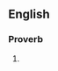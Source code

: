 ==English==

===Proverb===
{{infl|en|proverb|head=[[pride]] [[goeth]] [[before]] [[a]] [[fall]]}}

#{{alternative form of|[[pride comes before a fall]]}}